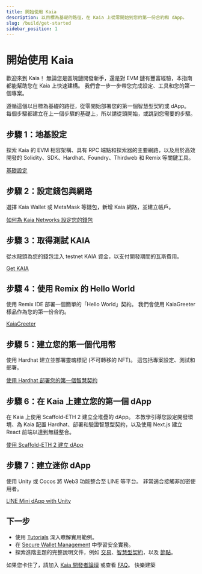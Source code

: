 ```yaml
---
title: 開始使用 Kaia
description: 以目標為基礎的路徑，在 Kaia 上從零開始到您的第一份合約和 dApp。
slug: /build/get-started
sidebar_position: 1
---
```



# 開始使用 Kaia

歡迎來到 Kaia！ 無論您是區塊鏈開發新手，還是對 EVM 鏈有豐富經驗，本指南都能幫助您在 Kaia 上快速建構。 我們會一步一步帶您完成設定、工具和您的第一個專案。

遵循這個以目標為基礎的路徑，從零開始部署您的第一個智慧型契約或 dApp。 每個步驟都建立在上一個步驟的基礎上，所以請從頭開始，或跳到您需要的步驟。

<GetStartedCards />

<h2 id="step-1-foundation-setup">步驟 1：地基設定</h2>

探索 Kaia 的 EVM 相容架構、具有 RPC 端點和探索器的主要網路，以及用於高效開發的 Solidity、SDK、Hardhat、Foundry、Thirdweb 和 Remix 等關鍵工具。

[基礎設定](../get-started/foundation-setup.md)

<h2 id="step-2-set-up-wallet--network">步驟 2：設定錢包與網路</h2>

選擇 Kaia Wallet 或 MetaMask 等錢包，新增 Kaia 網路，並建立帳戶。

[如何為 Kaia Networks 設定您的錢包](../wallets/wallet-config/configure-wallet-for-kaia-networks.mdx)

<h2 id="step-3-get-test-kaia">步驟 3：取得測試 KAIA</h2>

從水龍頭為您的錢包注入 testnet KAIA 資金，以支付開發期間的瓦斯費用。

[Get KAIA](../get-started/getting-kaia.md)

<h2 id="step-4-hello-world-with-remix">步驟 4：使用 Remix 的 Hello World</h2>

使用 Remix IDE 部署一個簡單的「Hello World」契約。 我們會使用 KaiaGreeter 樣品作為您的第一份合約。

[KaiaGreeter](../smart-contracts/token-development/samples/kaiagreeter.md)

<h2 id="step-5-create-your-first-token">步驟 5：建立您的第一個代用幣</h2>

使用 Hardhat 建立並部署靈魂標記 (不可轉移的 NFT)。 這包括專案設定、測試和部署。

[使用 Hardhat 部署您的第一個智慧契約](../get-started/hardhat.md)

<h2 id="step-6-build-your-first-dapp-on-kaia">步驟 6：在 Kaia 上建立您的第一個 dApp</h2>

在 Kaia 上使用 Scaffold-ETH 2 建立全堆疊的 dApp。 本教學引導您設定開發環境、為 Kaia 配置 Hardhat、部署和驗證智慧型契約，以及使用 Next.js 建立 React 前端以達到無縫整合。

[使用 Scaffold-ETH 2 建立 dApp](../tutorials/scaffold-eth.md)

<h2 id="step-7-build-a-mini-dapp">步驟 7：建立迷你 dApp</h2>

使用 Unity 或 Cocos 將 Web3 功能整合至 LINE 等平台。 非常適合接觸非加密使用者。

[LINE Mini dApp with Unity](../../minidapps/minidapps.md)

<h2 id="next-steps">下一步</h2>

* 使用 [Tutorials](../tutorials/tutorials.md) 深入瞭解實用範例。
* 在 [Secure Wallet Management](../wallets/wallet-config/create-and-manage-wallets-securely.md) 中學習安全實務。
* 探索進階主題的完整說明文件，例如 [交易](../../build/transactions/transactions.md)、[智慧型契約](../smart-contracts/smart-contracts.md)，以及 [節點](../../nodes/nodes.md)。

如果您卡住了，請加入 [Kaia 開發者論壇](https://devforum.kaia.io/) 或查看 [FAQ](../../misc/faq.md)。 快樂建築
